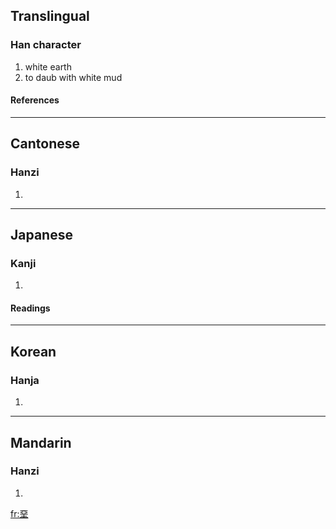 {{see|垩|聖}}

==Translingual==
===Han character===
{{Han char|rn=32|rad=土|as=08|sn=11|four=1010<sub>4</sub>|canj=一一土 (MMG)}}
# white earth
# to daub with white mud
====References====
{{Han ref|kx=0232.080|dkj=05215|dj=0469.100|hdz=10449.060|uh=580A|ud=22538|bh=B0EE|bd=45294}}
----
==Cantonese==
===Hanzi===
{{yue-hanzi|jyut=|y=ok3}}
# {{defn|Cantonese}}
----
==Japanese==
===Kanji===
{{ja-kanji|grade=|rs=土08}}
# {{defn|Japanese}} 
====Readings====
{{ja-readings|on=[[あ]] (a), [[あく]] (aku), [[お]] (o)|kun=[[しろつち]] (shirotsuchi), [[いろつち]] (irotsuchi)}}
----
==Korean==
===Hanja===
{{ko-hanja|hangeul=악|rv=ak|mr=ak}}
# {{defn|Korean}}
----
==Mandarin==
===Hanzi===
{{cmn-hanzi|sim=垩|pin=[[è]] (e4)|wg=o<sup>4</sup>}}
# {{defn|Mandarin}}

[[fr:堊]]